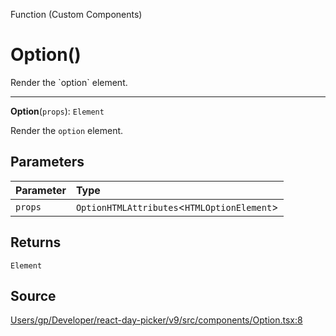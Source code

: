 <SectionTitle>Function (Custom Components)</SectionTitle>

# Option()

<Description>
Render the `option` element.
</Description>

---

<a id="undefined" name="undefined"></a>

<SignatureMemberIdentifier>**Option**(`props`): `Element`</SignatureMemberIdentifier>

Render the `option` element.

## Parameters

| Parameter | Type |
| :------ | :------ |
| `props` | `OptionHTMLAttributes`\<`HTMLOptionElement`\> |

## Returns

`Element`

## Source

[Users/gp/Developer/react-day-picker/v9/src/components/Option.tsx:8](https://github.com/gpbl/react-day-picker/blob/b97c86295/src/components/Option.tsx#L8)
